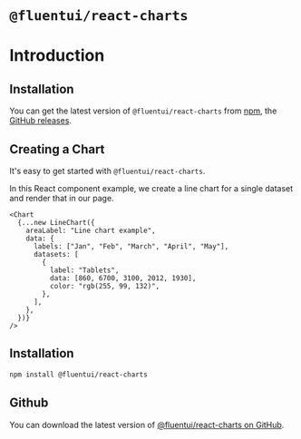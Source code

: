
<Meta title="Introduction" component={Chart} />

# `@fluentui/react-charts`

# Introduction

## Installation

You can get the latest version of `@fluentui/react-charts` from [npm](https://npmjs.com/package/@fluentui/react-charts), the [GitHub releases](https://github.com/OfficeDev/microsoft-data-visualization-library).

## Creating a Chart

It's easy to get started with `@fluentui/react-charts`.

In this React component example, we create a line chart for a single dataset and render that in our page.

```tsx
<Chart
  {...new LineChart({
    areaLabel: "Line chart example",
    data: {
      labels: ["Jan", "Feb", "March", "April", "May"],
      datasets: [
        {
          label: "Tablets",
          data: [860, 6700, 3100, 2012, 1930],
          color: "rgb(255, 99, 132)",
        },
      ],
    },
  })}
/>
```

## Installation

```sh
npm install @fluentui/react-charts
```

## Github

You can download the latest version of [@fluentui/react-charts on GitHub](https://github.com/OfficeDev/microsoft-data-visualization-library/releases/latest).
